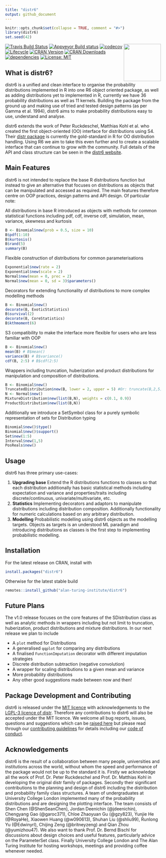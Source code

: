```yaml
---
title: "distr6"
output: github_document
---
```


```r
knitr::opts_chunk$set(collapse = TRUE, comment = "#>")
library(distr6)
set.seed(42)
```

<img src="man/figures/logo.png" align="right" alt="" width="120" />

[![Travis Build Status](https://travis-ci.com/alan-turing-institute/distr6.svg?branch=master)](https://travis-ci.com/alan-turing-institute/distr6)
[![Appveyor Build status](https://ci.appveyor.com/api/projects/status/mrexqbmrtrx865jf/branch/master?svg=true)](https://ci.appveyor.com/project/RaphaelS1/distr6-xsr0j/branch/master)
[![codecov](https://codecov.io/gh/alan-turing-institute/distr6/branch/master/graph/badge.svg)](https://codecov.io/gh/alan-turing-institute/distr6)
[![Lifecycle](https://img.shields.io/badge/lifecycle-stable-brightgreen.svg)](https://alan-turing-institute.github.io/distr6/articles/webs/api_lifecycle.html)
[![CRAN Version](https://www.r-pkg.org/badges/version/distr6)](https://www.r-pkg.org/badges/version/distr6)
[![CRAN Downloads](https://cranlogs.r-pkg.org/badges/grand-total/distr6)](https://cranlogs.r-pkg.org/badges/grand-total/distr6)
[![dependencies](https://tinyverse.netlify.com/badge/distr6)](https://CRAN.R-project.org/package=distr6)
[![License: MIT](https://img.shields.io/badge/License-MIT-yellow.svg)](https://opensource.org/licenses/MIT)
<!--[![CRAN Checks](https://cranchecks.info/badges/summary/distr6)](https://cran.r-project.org/web/checks/check_results_distr6.html)-->


## What is distr6?

distr6 is a unified and clean interface to organise the probability distributions implemented in R into one R6 object oriented package, as well as adding distributions yet to implemented in R, currently we have 36 probability distributions as well as 11 kernels. Building the package from the ground up and making use of tried and tested design patterns (as per Gamma et al. 1994), distr6 aims to make probability distributions easy to use, understand and analyse.

distr6 extends the work of Peter Ruckdeschel, Matthias Kohl et al. who created the first object-oriented (OO) interface for distributions using S4. Their [distr package](http://distr.r-forge.r-project.org/) is currently the gold-standard in R for OO distribution handling. Using R6 we aim to take this even further and to create a scalable interface that can continue to grow with the community. Full details of the API and class structure can be seen in the [distr6 website](https://alan-turing-institute.github.io/distr6/).

## Main Features

distr6 is not intended to replace the base R distributions function but instead to give an alternative that focuses on distributions as objects that can be manipulated and accessed as required. The main features therefore centre on OOP practices, design patterns and API design. Of particular note:


All distributions in base R introduced as objects with methods for common statistical functions including pdf, cdf, inverse cdf, simulation, mean, variance, skewness and kurtosis

```r
B <- Binomial$new(prob = 0.5, size = 10)
B$pdf(1:10)
B$kurtosis()
B$rand(5)
summary(B)
```

Flexible construction of distributions for common parameterisations

```r
Exponential$new(rate = 2)
Exponential$new(scale = 2)
Normal$new(mean = 0, prec = 2)
Normal$new(mean = 0, sd = 3)$parameters()
```

Decorators for extending functionality of distributions to more complex modelling methods

```r
B <- Binomial$new()
decorate(B, ExoticStatistics)
B$survival(2)
decorate(B, CoreStatistics)
B$kthmoment(6)
```

S3 compatibility to make the interface more flexible for users who are less familiar with OOP

```r
B <- Binomial$new()
mean(B) # B$mean()
variance(B) # B$variance()
cdf(B, 2:5) # B$cdf(2:5)
```

Wrappers including truncation, huberization and product distributions for manipulation and composition of distributions.

```r
B <- Binomial$new()
TruncatedDistribution$new(B, lower = 2, upper = 5) #Or: truncate(B,2,5)
N <- Normal$new()
MixtureDistribution$new(list(B,N), weights = c(0.1, 0.9))
ProductDistribution$new(list(B,N))
```

Additionally we introduce a SetSymbol class for a purely symbolic representation of sets for Distribution typing

```r
Binomial$new()$type()
Binomial$new()$support()
Set$new(1:5)
Interval$new(1,5)
PosReals$new()
```


## Usage

distr6 has three primary use-cases:

1. **Upgrading base** Extend the R distributions functions to classes so that each distribution additionally has basic statistical methods including expectation and variance and properties/traits including discrete/continuous, univariate/multivariate, etc.
1. **Statistics** Implementing decorators and adaptors to manipulate distributions including distribution composition. Additionally functionality for numeric calculations based on any arbitrary distribution.
1. **Modelling** Probabilistic modelling using distr6 objects as the modelling targets. Objects as targets is an understood ML paradigm and introducing distributions as classes is the first step to implementing probabilistic modelling.

## Installation

For the latest release on CRAN, install with
```r
install.packages("distr6")
```

Otherwise for the latest stable build
```r
remotes::install_github("alan-turing-institute/distr6")
```

## Future Plans

The v1.0 release focuses on the core features of the SDistribution class as well as analytic methods in wrappers including but not limit to truncation, huberization, product distributions and mixture distributions. In our next release we plan to include

* A `plot` method for Distributions
* A generalised `qqplot` for comparing any distributions
* A finalised `FunctionImputation` decorator with different imputation strategies
* Discrete distribution subtraction (negative convolution)
* A wrapper for scaling distributions to a given mean and variance
* More probability distributions
* Any other good suggestions made between now and then!

## Package Development and Contributing

distr6 is released under the [MIT licence](https://opensource.org/licenses/MIT) with acknowledgements to the [LGPL-3 licence of distr](https://github.com/alan-turing-institute/distr6/blob/master/Licensing). Therefore any contributions to distr6 will also be accepted under the MIT licence. We welcome all bug reports, issues, questions and suggestions which can be [raised here](https://github.com/alan-turing-institute/distr6/issues) but please read through our [contributing guidelines](https://github.com/alan-turing-institute/distr6/blob/master/CONTRIBUTING.md) for details including our [code of conduct](https://github.com/alan-turing-institute/distr6/blob/master/CODE_OF_CONDUCT.md).

## Acknowledgements

distr6 is the result of a collaboration between many people, universities and institutions across the world, without whom the speed and performance of the package would not be up to the standard it is. Firstly we acknowledge all the work of Prof. Dr. Peter Ruckdeschel and Prof. Dr. Matthias Kohl in developing the original distr family of packages. Secondly their significant contributions to the planning and design of distr6 including the distribution and probability family class structures. A team of undergraduates at University College London implemented many of the probability distributions and are designing the plotting interface. The team consists of Shen Chen (@ShenSeanChen), Jordan Deenichin (@jdeenichin), Chengyang Gao (@garoc371), Chloe Zhaoyuan Gu (@gzy823), Yunjie He (@RoyaHe), Xiaowen Huang (@w090613), Shuhan Liu (@shliu99), Runlong Yu (@Edwinyrl), Chijing Zeng (@britneyzeng) and Qian Zhou (@yumizhou47). We also want to thank Prof. Dr. Bernd Bischl for discussions about design choices and useful features, particularly advice on the ParameterSet class. Finally University College London and The Alan Turing Institute for hosting workshops, meetings and providing coffee whenever needed.
